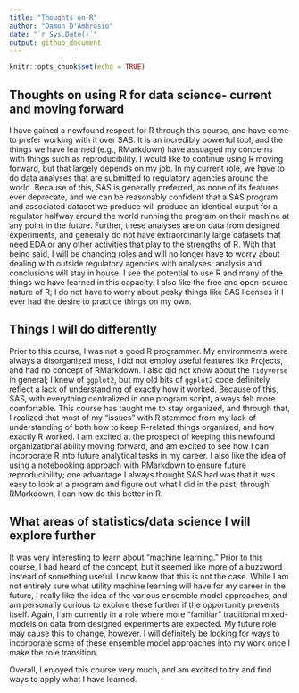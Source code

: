 ```yaml
---
title: "Thoughts on R"
author: "Damon D'Ambrosio"
date: "`r Sys.Date()`"
output: github_document
---
```


```r
knitr::opts_chunk$set(echo = TRUE)
```

## Thoughts on using R for data science- current and moving forward

I have gained a newfound respect for R through this course, and have come to prefer working with it over SAS. It is an incredibly powerful tool, and the things we have learned (e.g., RMarkdown) have assuaged my concerns with things such as reproducibility. I would like to continue using R moving forward, but that largely depends on my job. In my current role, we have to do data analyses that are submitted to regulatory agencies around the world. Because of this, SAS is generally preferred, as none of its features ever deprecate, and we can be reasonably confident that a SAS program and associated dataset we produce will produce an identical output for a regulator halfway around the world running the program on their machine at any point in the future. Further, these analyses are on data from designed experiments, and generally do not have extraordinarily large datasets that need EDA or any other activities that play to the strengths of R. With that being said, I will be changing roles and will no longer have to worry about dealing with outside regulatory agencies with analyses; analysis and conclusions will stay in house. I see the potential to use R and many of the things we have learned in this capacity. I also like the free and open-source nature of R; I do not have to worry about pesky things like SAS licenses if I ever had the desire to practice things on my own.

## Things I will do differently

Prior to this course, I was not a good R programmer. My environments were always a disorganized mess, I did not employ useful features like Projects, and had no concept of RMarkdown. I also did not know about the `Tidyverse` in general; I knew of `ggplot2`, but my old bits of `ggplot2` code definitely reflect a lack of understanding of exactly how it worked. Because of this, SAS, with everything centralized in one program script, always felt more comfortable. This course has taught me to stay organized, and through that, I realized that most of my "issues" with R stemmed from my lack of understanding of both how to keep R-related things organized, and how exactly R worked. I am excited at the prospect of keeping this newfound organizational ability moving forward, and am excited to see how I can incorporate R into future analytical tasks in my career. I also like the idea of using a notebooking approach with RMarkdown to ensure future reproducibility; one advantage I always thought SAS had was that it was easy to look at a program and figure out what I did in the past; through RMarkdown, I can now do this better in R.

## What areas of statistics/data science I will explore further

It was very interesting to learn about "machine learning." Prior to this course, I had heard of the concept, but it seemed like more of a buzzword instead of something useful. I now know that this is not the case. While I am not entirely sure what utility machine learning will have for my career in the future, I really like the idea of the various ensemble model approaches, and am personally curious to explore these further if the opportunity presents itself. Again, I am currently in a role where more "familiar" traditional mixed-models on data from designed experiments are expected. My future role may cause this to change, however. I will definitely be looking for ways to incorporate some of these ensemble model approaches into my work once I make the role transition.

Overall, I enjoyed this course very much, and am excited to try and find ways to apply what I have learned.